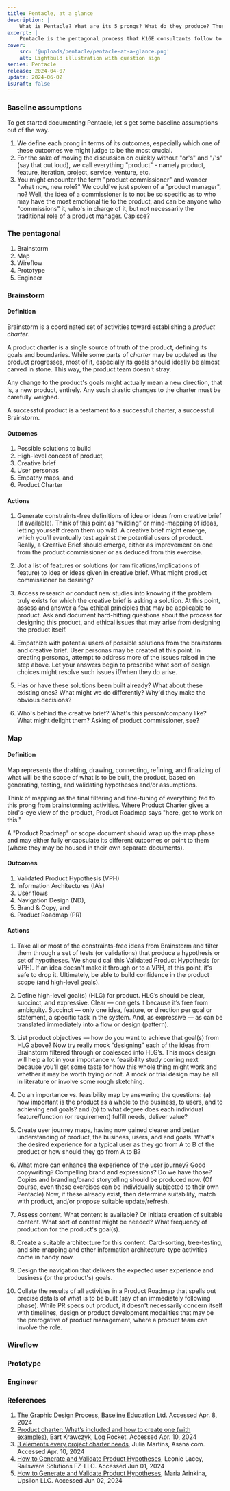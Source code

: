 ```yaml
---
title: Pentacle, at a glance
description: |
    What is Pentacle? What are its 5 prongs? What do they produce? Thus, what's Pentacle achieve for every product? Let's answer in this overview piece.
excerpt: |
    Pentacle is the pentagonal process that K16E consultants follow to design products, projects, or ventures that deliver a client's needs as well as satisfy the characterizing marks of good design. Let's look at the process' five prongs, what they are, and their outcomes toward the overall product objective(s).
cover:
    src: '@uploads/pentacle/pentacle-at-a-glance.png'
    alt: Lightbuld illustration with question sign
series: Pentacle
release: 2024-04-07
update: 2024-06-02
isDraft: false
---
```

### Baseline assumptions
To get started documenting Pentacle, let's get some baseline assumptions out of the way.

1. We define each prong in terms of its outcomes, especially which one of these outcomes we might judge to be the most crucial.
2. For the sake of moving the discussion on quickly without "or's" and "/'s" (say that out loud), we call everything "product" - namely product, feature, iteration, project, service, venture, etc.
3. You might encounter the term "product commissioner" and wonder "what now, new role?" We could've just spoken of a "product manager", no? Well, the idea of a commissioner is to not be so specific as to who may have the most emotional tie to the product, and can be anyone who "commissions" it, who's in charge of it, but not necessarily the traditional role of a product manager. Capisce?

### The pentagonal
1. Brainstorm
2. Map
3. Wireflow
4. Prototype
5. Engineer

### Brainstorm
#### Definition
Brainstorm is a coordinated set of activities toward establishing a *product charter*.

A product charter is a single source of truth of the product, defining its goals and boundaries. While some parts of *charter* may be updated as the product progresses, most of it, especially its goals should ideally be almost carved in stone. This way, the product team doesn't stray.

Any change to the product's goals might actually mean a new direction, that is, a new product, entirely. Any such drastic changes to the charter must be carefully weighed.

A successful product is a testament to a successful charter, a successful Brainstorm.

#### Outcomes
1. Possible solutions to build
2. High-level concept of product,
3. Creative brief
4. User personas
5. Empathy maps, and
6. Product Charter

#### Actions
1. Generate constraints-free definitions of idea or ideas from creative brief (if available). Think of this point as “wilding” or mind-mapping of ideas, letting yourself dream them up wild. A creative brief might emerge, which you’ll eventually test against the potential users of product. Really, a Creative Brief should emerge, either as improvement on one from the product commissioner or as deduced from this exercise.

2. Jot a list of features or solutions (or ramifications/implications of feature) to idea or ideas given in creative brief. What might product commissioner be desiring?

3. Access research or conduct new studies into knowing if the problem truly exists for which the creative brief is asking a solution. At this point, assess and answer a few ethical principles that may be applicable to product. Ask and document hard-hitting questions about the process for designing this product, and ethical issues that may arise from designing the product itself.

4. Empathize with potential users of possible solutions from the brainstorm and creative brief. User personas may be created at this point. In creating personas, attempt to address more of the issues raised in the step above. Let your answers begin to prescribe what sort of design choices might resolve such issues if/when they do arise.

5. Has or have these solutions been built already? What about these existing ones? What might we do differently? Why'd they make the obvious decisions?

6. Who's behind the creative brief? What's this person/company like? What might delight them? Asking of product commissioner, see?

### Map
#### Definition
Map represents the drafting, drawing, connecting, refining, and finalizing of what will be the scope of what is to be built, the product, based on generating, testing, and validating hypotheses and/or assumptions.

Think of mapping as the final filtering and fine-tuning of everything fed to this prong from brainstorming activities. Where Product Charter gives a bird's-eye view of the product, Product Roadmap says "here, get to work on this."

A "Product Roadmap" or scope document should wrap up the map phase and may either fully encapsulate its different outcomes or point to them (where they may be housed in their own separate documents).

#### Outcomes
1. Validated Product Hypothesis (VPH)
2. Information Architectures (IA’s)
3. User flows
4. Navigation Design (ND),
5. Brand & Copy, and
6. Product Roadmap (PR)

#### Actions
1. Take all or most of the constraints-free ideas from Brainstorm and filter them through a set of tests (or validations) that produce a hypothesis or set of hypotheses. We should call this Validated Product Hypothesis (or VPH). If an idea doesn't make it through or to a VPH, at this point, it's safe to drop it. Ultimately, be able to build confidence in the product scope (and high-level goals).

2. Define high-level goal(s) (HLG) for product. HLG’s should be clear, succinct, and expressive. Clear — one gets it because it’s free from ambiguity. Succinct — only one idea, feature, or direction per goal or statement, a specific task in the system. And, as expressive — as can be translated immediately into a flow or design (pattern).

3. List product objectives — how do you want to achieve that goal(s) from HLG above? Now try really mock “designing” each of the ideas from Brainstorm filtered through or coalesced into HLG’s. This mock design will help a lot in your importance v. feasibility study coming next because you’ll get some taste for how this whole thing might work and whether it may be worth trying or not. A mock or trial design may be all in literature or involve some rough sketching.

4. Do an importance vs. feasibility map by answering the questions: (a) how important is the product as a whole to the business, to users, and to achieving end goals? and (b) to what degree does each individual feature/function (or requirement) fulfill needs, deliver value?

5. Create user journey maps, having now gained clearer and better understanding of product, the business, users, and end goals. What's the desired experience for a typical user as they go from A to B of the product or how should they go from A to B?

6. What more can enhance the experience of the user journey? Good copywriting? Compelling brand and expressions? Do we have those? Copies and branding/brand storytelling should be produced now. (Of course, even these exercises can be individually subjected to their own Pentacle) Now, if these already exist, then determine suitability, match with product, and/or propose suitable update/refresh.

7. Assess content. What content is available? Or initiate creation of suitable content. What sort of content might be needed? What frequency of production for the product's goal(s).

8. Create a suitable architecture for this content. Card-sorting, tree-testing, and site-mapping and other information architecture-type activities come in handy now.

9. Design the navigation that delivers the expected user experience and business (or the product's) goals.

10. Collate the results of all activities in a Product Roadmap that spells out precise details of what is to be built (say of an immediately following phase). While PR specs out product, it doesn't necessarily concern itself with timelines, design or product development modalities that may be the prerogative of product management, where a product team can involve the role.

### Wireflow
### Prototype
### Engineer

### References
1. [The Graphic Design Process, Baseline Education Ltd.](https://baselinehq.com/4-the-graphic-design-process.html) Accessed Apr. 8, 2024
2. [Product charter: What’s included and how to create one (with examples)](https://blog.logrocket.com/product-management/product-charter-what-to-include-how-to-create/), Bart Krawczyk, Log Rocket. Accessed Apr. 10, 2024
3. [3 elements every project charter needs](https://asana.com/resources/project-charter), Julia Martins, Asana.com. Accessed Apr. 10, 2024
4. [How to Generate and Validate Product Hypotheses](https://railsware.com/blog/product-hypotheses/), Leonie Lacey, Railsware Solutions FZ-LLC. Accessed Jun 01, 2024
5. [How to Generate and Validate Product Hypotheses](https://www.upsilonit.com/blog/how-to-generate-and-validate-product-hypotheses), Maria Arinkina, Upsilon LLC. Accessed Jun 02, 2024